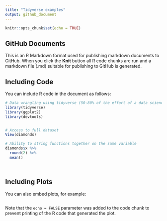 ```yaml
---
title: "Tidyverse examples"
output: github_document
---
```


```r
knitr::opts_chunk$set(echo = TRUE)
```

## GitHub Documents

This is an R Markdown format used for publishing markdown documents to GitHub. When you click the **Knit** button all R code chunks are run and a markdown file (.md) suitable for publishing to GitHub is generated.

## Including Code

You can include R code in the document as follows:

```r
# Data wrangling using tidyverse (50-80% of the effort of a data science project)
library(tidyverse)
library(ggplot2)
library(devtools)


# Access to full dataset
View(diamonds)

# Ability to string functions together on the same variable
diamonds$x %>%
  round(2) %>%
  mean()




```

## Including Plots

You can also embed plots, for example:

```r



```

Note that the `echo = FALSE` parameter was added to the code chunk to prevent printing of the R code that generated the plot.
